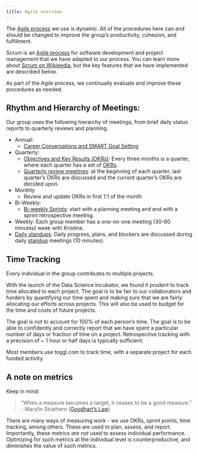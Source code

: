 ```yaml
---
title: Agile overview
---
```


The [Agile process](https://en.wikipedia.org/wiki/Agile_software_development) we use is dynamic.
All of the procedures here can and should be changed to improve the group's productivity, cohesion, and fulfillment.

Scrum is an [Agile process](https://en.wikipedia.org/wiki/Agile_software_development) for software development and project management that we have adapted to our process.
You can learn more about [Scrum on Wikipedia](https://en.wikipedia.org/wiki/Scrum_%28software_development%29), but the key features that we have implemented are described below.

As part of the Agile process, we continually evaluate and improve these procedures as needed.

## Rhythm and Hierarchy of Meetings:

Our group uses the following hierarchy of meetings, from brief daily status reports to quarterly reviews and planning.

-   Annual:
    -   [Career Conversations and SMART Goal Setting](annual-reviews.qmd)
-   Quarterly:
    -   [Objectives and Key Results (OKRs)](quarterly-meetings.qmd#quarterly-review-meetings): Every three months is a quarter, where each quarter has a set of [OKRs](quarterly-meetings.qmd#okrs-objectives-and-key-results).
    -   [Quarterly review meetings](quarterly-meetings.qmd#okrs-objectives-and-key-results): at the beginning of each quarter, last quarter's OKRs are discussed and the current quarter's OKRs are decided upon.
-   Monthly
    -   Review and update OKRs in first 1:1 of the month
-   Bi-Weekly:
    -   [Bi-weekly Sprints](sprint-planning.qmd): start with a planning meeting and end with a sprint retrospective meeting.
-   Weekly: Each group member has a one-on-one meeting (30-60 minutes) week with Kristina.
-   [Daily standups](standups.qmd): Daily progress, plans, and blockers are discussed during daily [standup](standups.qmd) meetings (10 minutes).

## Time Tracking

Every individual in the group contributes to multiple projects.

With the launch of the Data Science Incubator, we found it prudent to track time allocated to each project.
The goal is to be fair to our collaborators and funders by quantifying our time spent and making sure that we are fairly allocating our efforts across projects.
This will also be used to budget for the time and costs of future projects.

The goal is not to account for 100% of each person's time.
The goal is to be able to confidently and correctly report that we have spent a particular number of days or fraction of time on a project.
Retrospective tracking with a precision of \~ 1 hour or half days is typically sufficient.

Most members use toggl.com to track time, with a separate project for each funded activity.

## A note on metrics

Keep in mind:

> "When a measure becomes a target, it ceases to be a good measure." - Marylin Strathern ([Goodhart's Law](https://en.wikipedia.org/wiki/Goodhart%27s_law))

There are many ways of measuring work - we use OKRs, sprint points, time tracking, among others.
These are used to plan, assess, and report.
Importantly, these metrics *are not* used to assess individual performance.
Optimizing for such metrics at the individual level is counterproductive, and diminishes the value of such metrics.
